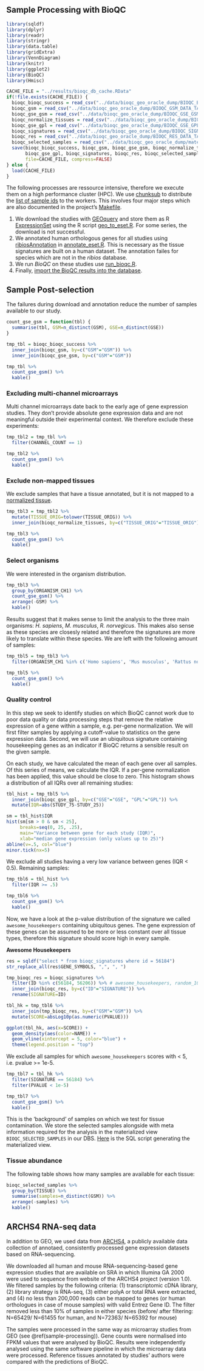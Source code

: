 ## Sample Processing with BioQC {#sample-processing}

```r
library(sqldf)
library(dplyr)
library(readr)
library(stringr)
library(data.table)
library(gridExtra)
library(VennDiagram)
library(knitr)
library(ggplot2)
library(BioQC)
library(Hmisc)
```

```r
CACHE_FILE = "../results/bioqc_db_cache.RData"
if(!file.exists(CACHE_FILE)) {
  bioqc_bioqc_success = read_csv("../data/bioqc_geo_oracle_dump/BIOQC_BIOQC_SUCCESS_DATA_TABLE.csv")
  bioqc_gsm = read_csv("../data/bioqc_geo_oracle_dump/BIOQC_GSM_DATA_TABLE.csv")
  bioqc_gse_gsm = read_csv("../data/bioqc_geo_oracle_dump/BIOQC_GSE_GSM_DATA_TABLE.csv")
  bioqc_normalize_tissues = read_csv("../data/bioqc_geo_oracle_dump/BIOQC_NORMALIZE_TISSUES_DATA_TABLE.csv")
  bioqc_gse_gpl = read_csv("../data/bioqc_geo_oracle_dump/BIOQC_GSE_GPL_DATA_TABLE.csv")
  bioqc_signatures = read_csv("../data/bioqc_geo_oracle_dump/BIOQC_SIGNATURES_DATA_TABLE.csv")
  bioqc_res = read_csv("../data/bioqc_geo_oracle_dump/BIOQC_RES_DATA_TABLE.csv")
  bioqc_selected_samples = read_csv("../data/bioqc_geo_oracle_dump/materialized_views/BIOQC_SELECTED_SAMPLES_DATA_MATERIALIZED VIEW.csv")
  save(bioqc_bioqc_success, bioqc_gsm, bioqc_gse_gsm, bioqc_normalize_tissues,
       bioqc_gse_gpl, bioqc_signatures, bioqc_res, bioqc_selected_samples,
       file=CACHE_FILE, compress=FALSE)
} else {
  load(CACHE_FILE)
}
```

The following processes are ressource intensive, therefore we execute them on a high performance cluster (HPC). We use [chunksub](https://github.com/grst/chunksub) to distribute the [list of sample ids](#sample-list) to the workers. This involves four major steps which are also documented in the project's [Makefile](https://github.com/grst/BioQC_GEO_analysis/blob/master/Makefile).

1. We download the studies with [GEOquery](https://bioconductor.org/packages/release/bioc/html/GEOquery.html) and store them as R [ExpressionSet](https://bioconductor.org/packages/devel/bioc/vignettes/Biobase/inst/doc/ExpressionSetIntroduction.pdf) using the R script [geo_to_eset.R](https://github.com/grst/BioQC_GEO_analysis/blob/master/scripts/geo_to_eset.R). For some series, the download is not successful.
2. We annotated human orthologous genes for all studies using [ribiosAnnotation](https://github.com/Accio/ribios) in [annotate_eset.R](https://github.com/grst/BioQC_GEO_analysis/blob/master/scripts/annotate_eset.R). This is necessary as the tissue signatures are built on a human dataset. The annotation failes for species which are not in the *ribios* database.
3. We run *BioQC* on these studies use [run_bioqc.R](https://github.com/grst/BioQC_GEO_analysis/blob/master/scripts/run_bioqc.R).
4. Finally, [import the BioQC results into the database](#import-bioqc-results).


## Sample Post-selection

The failures during download and annotation reduce the number of samples available to our study.

<!-- since there are muliple gpl and gsm in a gse, there might've been some gsm
inserted, that don't have a tissue annotated, although the gse was selected. -->

```r
count_gse_gsm = function(tbl) {
  summarise(tbl, GSM=n_distinct(GSM), GSE=n_distinct(GSE))
}

tmp_tbl = bioqc_bioqc_success %>%
  inner_join(bioqc_gsm, by=c("GSM"="GSM")) %>%
  inner_join(bioqc_gse_gsm, by=c("GSM"="GSM"))

tmp_tbl %>%
  count_gse_gsm() %>%
  kable()
```


### Excluding multi-channel microarrays

Multi channel microarrays date back to the early age of gene expression studies. They don't provide absolute gene expression data and are not meaningful outside their experimental context. We therefore exclude these experiments:
```r
tmp_tbl2 = tmp_tbl %>%
  filter(CHANNEL_COUNT == 1)

tmp_tbl2 %>%
  count_gse_gsm() %>%
  kable()
```

### Exclude non-mapped tissues
We exclude samples that have a tissue annotated, but it is not mapped to a [normalized tissue](#tissue-normalization).

```r
tmp_tbl3 = tmp_tbl2 %>%
  mutate(TISSUE_ORIG=tolower(TISSUE_ORIG)) %>%
  inner_join(bioqc_normalize_tissues, by=c("TISSUE_ORIG"="TISSUE_ORIG"))

tmp_tbl3 %>%
  count_gse_gsm() %>%
  kable()
```

### Select organisms
We were interested in the organism distribution.
```r
tmp_tbl3 %>%
  group_by(ORGANISM_CH1) %>%
  count_gse_gsm() %>%
  arrange(-GSM) %>%
  kable()
```

Results suggest that it makes sense to limit the analysis to the three main organisms: *H. sapiens*, *M. musculus*, *R. norvegicus*. This makes also sense as these species are closesly related and therefore the signatures are more likely to translate within these species.
We are left with the following amount of samples:

```r
tmp_tbl5 = tmp_tbl3 %>%
  filter(ORGANISM_CH1 %in% c('Homo sapiens', 'Mus musculus', 'Rattus norvegicus'))

tmp_tbl5 %>%
  count_gse_gsm() %>%
  kable()
```

### Quality control

In this step we seek to identify studies on which BioQC cannot work due to poor data quality or data processing steps that remove the relative expression of a gene within a sample, e.g. per-gene normalization.
We will first filter samples by applying a cutoff-value to statistics on the gene expression data. Second, we will use an ubiquitous signature containing housekeeping genes as an indicator if BioQC returns a sensible result on the given sample.

On each study, we have calculated the mean of each gene over all samples. Of this series of means, we calculate the IQR. If a per-gene normalization has been applied, this value should be close to zero. This histogram shows a distribution of all IQRs over all remaining studies:

```r
tbl_hist = tmp_tbl5 %>%
  inner_join(bioqc_gse_gpl, by=c("GSE"="GSE", "GPL"="GPL")) %>%
  mutate(IQR=abs(STUDY_75-STUDY_25))

sm = tbl_hist$IQR
hist(sm[sm > 0 & sm < 25],
     breaks=seq(0, 25, .25),
     main="Variance between gene for each study (IQR)",
     xlab="median gene expression (only values up to 25)")
abline(v=.5, col="blue")
minor.tick(nx=5)
```

We exclude all studies having a very low variance between genes (IQR < 0.5). Remaining samples:

```r
tmp_tbl6 = tbl_hist %>%
  filter(IQR >= .5)

tmp_tbl6 %>%
  count_gse_gsm() %>%
  kable()
```

Now, we have a look at the p-value distribution of the signature we called `awesome_housekeepers` containing ubiquitous genes. The gene expression of these genes can be assumed to be more or less constant over all tissue types, therefore this signature should score high in every sample.

**Awesome Housekeepers**
```r
res = sqldf("select * from bioqc_signatures where id = 56184")
str_replace_all(res$GENE_SYMBOLS, ",", ", ")
```

```r
tmp_bioqc_res = bioqc_signatures %>%
  filter(ID %in% c(56184, 56206)) %>% # awesome_housekeepers, random_100_0
  inner_join(bioqc_res, by=c("ID"="SIGNATURE")) %>%
  rename(SIGNATURE=ID)

tbl_hk = tmp_tbl6 %>%
  inner_join(tmp_bioqc_res, by=c("GSM"="GSM")) %>%
  mutate(SCORE=absLog10p(as.numeric(PVALUE)))
```

```r
ggplot(tbl_hk, aes(x=SCORE)) +
  geom_density(aes(color=NAME)) +
  geom_vline(xintercept = 5, color="blue") +
  theme(legend.position = "top")
```

We exclude all samples for which `awesome_housekeepers` scores with < 5, i.e. pvalue >= 1e-5.
```r
tmp_tbl7 = tbl_hk %>%
  filter(SIGNATURE == 56184) %>%
  filter(PVALUE < 1e-5)

tmp_tbl7 %>%
  count_gse_gsm() %>%
  kable()
```

This is the 'background' of samples on which we test for tissue contamination.
We store the selected samples alongside with meta information required for the analysis in the materialized view `BIOQC_SELECTED_SAMPLES` in our DBS. [Here](https://github.com/grst/BioQC_GEO_analysis/blob/master/db/views/sample_selection.sql) is the SQL script generating the materialized view.


### Tissue abundance

The following table shows how many samples are available for each tissue:
```r
bioqc_selected_samples %>%
  group_by(TISSUE) %>%
  summarise(samples=n_distinct(GSM)) %>%
  arrange(-samples) %>%
  kable()
```

## ARCHS4 RNA-seq data
In addition to GEO, we used data from
[ARCHS4](https://amp.pharm.mssm.edu/archs4/), a publicly available data
collection of annotaed, consistently processed gene expression datasets based
on RNA-sequencing.

We downloaded all human and mouse RNA-sequencing-based gene expression studies
that are available on SRA in which Illumina GA 2000 were used to sequence from
website of the ARCHS4 project (version 1.0). We filtered samples by the
following criteria: (1) transcriptomic cDNA library, (2) library strategy is
RNA-seq, (3) either polyA or total RNA were extracted, and (4) no less than
200,000 reads can be mapped to genes (or human orthologues in case of mouse
samples) with valid Entrez Gene ID. The filter removed less than 10% of samples
in either species (before/ after filtering: N=65429/ N=61455 for human, and
N=72363/ N=65392 for mouse)

The samples were processed in the same way as microarray studies from GEO (see
\@ref(sample-processing)).
Gene counts were normalised into FPKM values that were analysed by BioQC. Results were independently analysed using the same software pipeline in which the microarray data were processed. Reference tissues annotated by studies’ authors were compared with the predictions of BioQC.

